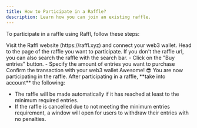 ```yaml
---
title: How to Participate in a Raffle?
description: Learn how you can join an existing raffle.
---
```


To participate in a raffle using Raffl, follow these steps:

<Steps>
<Step title="Connect your wallet">
Visit the Raffl website (https://raffl.xyz) and connect your web3 wallet.
</Step>

<Step title="Go to the raffle page">
Head to the page of the raffle you want to participate. If you don't the raffle url, you can also search the raffle with the search bar.
</Step>

<Step title="Purchase the amount of entries you want">
- Click on the "Buy entries" button.
- Specify the amount of entries you want to purchase
</Step>

<Step title="Confirm the transaction">
Confirm the transaction with your web3 wallet
</Step>

<Step title="Done!">
Awesome! 😎 You are now participating in the raffle.
</Step>

</Steps>

<Note>
After participating in a raffle, **take into account** the following:

- The raffle will be made automatically if it has reached at least to the minimum required entries.
- If the raffle is cancelled due to not meeting the minimum entries requirement, a window will open for users to withdraw their entries with no penalties.
</Note>